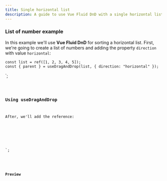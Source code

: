 ```yaml
---
title: Single horizontal list
description: A guide to use Vue Fluid DnD with a single horizontal list.
---
```



### List of number example

In this example we'll use **Vue Fluid DnD** for sorting a horizontal list.
First, we're going to create a list of numbers and adding the property `direction` with value `horizontal`:

    const list = ref([1, 2, 3, 4, 5]);
    const { parent } = useDragAndDrop(list, { direction: "horizontal" });
</script>`;

<Code code={listOfNumbers} lang="vue" />

### Using useDragAndDrop

After, we'll add the reference:


<template>
  <div ref="parent" class="number-list">
    <div class="number" v-for="(element, index) in list" :index="index">
      {{ element }}
    </div>
  </div>
</template>

<style>
/* ... */
.number-list {
  display: flex;
  flex-direction: row;
}
</style>

`;

<Code code={listOfNumberInsideDnD} lang="vue" mark={highlightsDnD} />

### Preview

<div class="p-8 bg-[var(--sl-color-gray-6)]">
  <SingleHorizontalList client:load />
</div>
